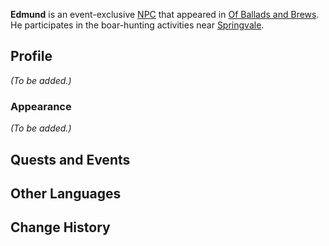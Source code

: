 {{Meta
<!-- Remove this template after adding the missing info -->
|missing_NPC_profile  = yes
}}
{{Character Infobox
|type             = Event NPC
|image            = NPC Edmund.png
|realname         = <!-- Optional, if different from in-game name -->
|deceased         = <!-- Past (for deceased prior to events of the game) or free response -->
|region           = Mondstadt
|location         = Mondstadt
|affiliation      = 
|title            = Hunter

|ancestry         = <!-- Clan/family -->
|father           = 
|mother           = 
|spouse           = 
|sibling          = 
|child            = 
|relative         = 

|voiceEN          = 
|voiceCN          = 
|voiceJP          = 
|dialoguereward   = 
}}
'''Edmund''' is an event-exclusive [[NPC]] that appeared in [[Of Ballads and Brews]]. He participates in the boar-hunting activities near [[Springvale]].
<!--
==Location==
{{subst:#tag:gallery|
NPC Location {{subst:PAGENAME}}.png{{subst:!}}{{subst:PAGENAME}}'s location
NPC Location {{subst:PAGENAME}} Context.png{{subst:!}}Additional context
|hideaddbutton=true
|captionalign=center
}}
-->
==Profile==
<!--Detailed story/lore information goes here.-->
''(To be added.)''

===Appearance===
<!--Keep appearance section short and concise. Limit to 2 paragraphs with 3-4 sentences each.-->
''(To be added.)''

==Quests and Events==
{{Quests and Events}}
<!--
==Idle Quotes==
{{Dialogue Start}}
: {{DIcon|Idle}} {{Tx}}
:: {{A|VO {{subst:PAGENAME}} 01.ogg}} "{{Tx}}"
{{Dialogue End}}

==Dialogue==
{{Dialogue Start}}
:'''{{subst:PAGENAME}}:'''
:{{DIcon}}
{{Dialogue End}}

==Event Dialogue==
===Event Name===
{{Dialogue Start}}
:'''{{subst:PAGENAME}}:'''
{{Dialogue End}}

==Trivia==
* 
-->
==Other Languages==
{{Other Languages
|default_hidden = 1
|en      = Edmund
|zhs     = 埃德蒙德
|zhs_rm  = Āidéméngdé
|zht     = 埃德蒙德
|zht_rm  = Āidéméngdé
|ja      = エドモンド
|ja_rm   = Edomondo
|ko      = 에드문드
|es      = Edmund
|fr      = Edmund
|ru      = Эдмунд
|th      = Edmund
|vi      = Edmund
|de      = Edmund
|id      = Edmund
|pt      = Edmund
}}

==Change History==
{{Change History|3.1}}
<!--
==References==
{{Reflist}}
-->